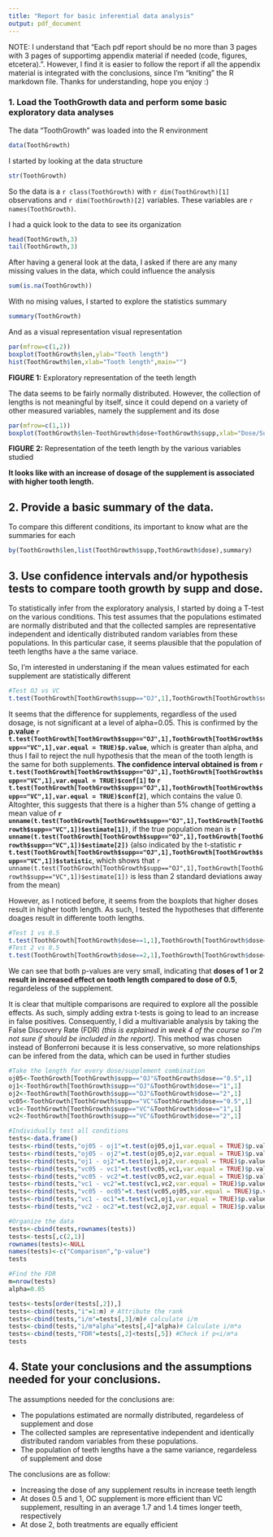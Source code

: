 ```yaml
---
title: "Report for basic inferential data analysis"
output: pdf_document
---
```

NOTE: I understand that "Each pdf report should be no more than 3 pages with 3 pages of supportimg appendix material if needed (code, figures, etcetera).". However, I find it is easier to follow the report if all the appendix material is integrated with the conclusions, since I'm "kniting" the R markdown file. Thanks for understanding, hope you enjoy :)

### 1. Load the ToothGrowth data and perform some basic exploratory data analyses 
The data "ToothGrowth" was loaded into the R environment
```r
data(ToothGrowth)
```

I started by looking at the data structure
```r
str(ToothGrowth)
```
So the data is a `r class(ToothGrowth)` with `r dim(ToothGrowth)[1]` observations and `r dim(ToothGrowth)[2]` variables. These variables are `r names(ToothGrowth)`.

I had a quick look to the data to see its organization
```r
head(ToothGrowth,3)
tail(ToothGrowth,3)
```

After having a general look at the data, I asked if there are any many missing values  in the data, which could influence the analysis
```r
sum(is.na(ToothGrowth))
```

With no mising values, I started to explore the statistics summary
```r
summary(ToothGrowth)
```

And as a visual representation visual representation
```r
par(mfrow=c(1,2))
boxplot(ToothGrowth$len,ylab="Tooth length")
hist(ToothGrowth$len,xlab="Tooth length",main="")
```

**FIGURE 1:** Exploratory representation of the teeth length

The data seems to be fairly normally distributed. However, the collection of lengths is not meaningful by itself, since it could depend on a variety of other measured variables, namely the supplement and its dose

```r
par(mfrow=c(1,1))
boxplot(ToothGrowth$len~ToothGrowth$dose+ToothGrowth$supp,xlab="Dose/Supplement",ylab="Tooth length")
```

**FIGURE 2:** Representation of the teeth length by the various variables studied

**It looks like with an increase of dosage of the supplement is associated with higher tooth length.**

## 2. Provide a basic summary of the data.
To compare this different conditions, its important to know what are the summaries for each
```r
by(ToothGrowth$len,list(ToothGrowth$supp,ToothGrowth$dose),summary)
```

## 3. Use confidence intervals and/or hypothesis tests to compare tooth growth by supp and dose. 

To statistically infer from the exploratory analysis, I started by doing a T-test on the various conditions. This test assumes that the populations estimated are normally distributed and that the collected samples are representative independent and identically distributed random variables from these populations. In this particular case, it seems plausible that the population of teeth lengths have a the same variace. 

So, I'm interested in understaning if the mean values estimated for each supplement are statistically different
```r
#Test OJ vs VC
t.test(ToothGrowth[ToothGrowth$supp=="OJ",1],ToothGrowth[ToothGrowth$supp=="VC",1],var.equal = TRUE)
```

It seems that the difference for supplements, regardless of the used dosage, is not significant at a level of alpha=0.05. This is confirmed by the **p.value `r t.test(ToothGrowth[ToothGrowth$supp=="OJ",1],ToothGrowth[ToothGrowth$supp=="VC",1],var.equal = TRUE)$p.value`**, which is greater than alpha, and thus I fail to reject the null hypothesis that the mean of the tooth length is the same for both supplements. **The confidence interval obtained is from `r t.test(ToothGrowth[ToothGrowth$supp=="OJ",1],ToothGrowth[ToothGrowth$supp=="VC",1],var.equal = TRUE)$conf[1]` to `r t.test(ToothGrowth[ToothGrowth$supp=="OJ",1],ToothGrowth[ToothGrowth$supp=="VC",1],var.equal = TRUE)$conf[2]`**, which contains the value 0. Altoghter, this suggests that there is a higher than 5% change of getting a mean value of **`r unname(t.test(ToothGrowth[ToothGrowth$supp=="OJ",1],ToothGrowth[ToothGrowth$supp=="VC",1])$estimate[1])`**, if the true population mean is **`r unname(t.test(ToothGrowth[ToothGrowth$supp=="OJ",1],ToothGrowth[ToothGrowth$supp=="VC",1])$estimate[2])`** (also indicated by the t-statistic **`r t.test(ToothGrowth[ToothGrowth$supp=="OJ",1],ToothGrowth[ToothGrowth$supp=="VC",1])$statistic`**, which shows that `r unname(t.test(ToothGrowth[ToothGrowth$supp=="OJ",1],ToothGrowth[ToothGrowth$supp=="VC",1])$estimate[1])` is less than 2 standard deviations away from the mean)

However, as I noticed before, it seems from the boxplots that higher doses result in higher tooth length. As such, I tested the hypotheses that differente doages result in differente tooth lengths.
```r
#Test 1 vs 0.5
t.test(ToothGrowth[ToothGrowth$dose==1,1],ToothGrowth[ToothGrowth$dose==0.5,1],var.equal = TRUE)
#Test 2 vs 0.5
t.test(ToothGrowth[ToothGrowth$dose==2,1],ToothGrowth[ToothGrowth$dose==0.5,1],var.equal = TRUE)
```

We can see that both p-values are very small, indicating that **doses of 1 or 2 result in increased effect on tooth length compared to dose of 0.5**, regardeless of the supplement.

It is clear that multiple comparisons are required to explore all the possible effects. As such, simply adding extra t-tests is going to lead to an increase in false positives. Consequently, I did a multivariable analysis by taking the False Discovery Rate (FDR) *(this is explained in week 4 of the course so I'm not sure if should be included in the report)*. This method was chosen instead of Bonferroni because it is less conservative, so more relationships can be infered from the data, which can be used in further studies

```r
#Take the length for every dose/supplement combination
oj05<-ToothGrowth[ToothGrowth$supp=="OJ"&ToothGrowth$dose=="0.5",1]
oj1<-ToothGrowth[ToothGrowth$supp=="OJ"&ToothGrowth$dose=="1",1]
oj2<-ToothGrowth[ToothGrowth$supp=="OJ"&ToothGrowth$dose=="2",1]
vc05<-ToothGrowth[ToothGrowth$supp=="VC"&ToothGrowth$dose=="0.5",1]
vc1<-ToothGrowth[ToothGrowth$supp=="VC"&ToothGrowth$dose=="1",1]
vc2<-ToothGrowth[ToothGrowth$supp=="VC"&ToothGrowth$dose=="2",1]

#Individually test all conditions
tests<-data.frame()
tests<-rbind(tests,"oj05 - oj1"=t.test(oj05,oj1,var.equal = TRUE)$p.value)
tests<-rbind(tests,"oj05 - oj2"=t.test(oj05,oj2,var.equal = TRUE)$p.value)
tests<-rbind(tests,"oj1 - oj2"=t.test(oj1,oj2,var.equal = TRUE)$p.value)
tests<-rbind(tests,"vc05 - vc1"=t.test(vc05,vc1,var.equal = TRUE)$p.value)
tests<-rbind(tests,"vc05 - vc2"=t.test(vc05,vc2,var.equal = TRUE)$p.value)
tests<-rbind(tests,"vc1 - vc2"=t.test(vc1,vc2,var.equal = TRUE)$p.value)
tests<-rbind(tests,"vc05 - oc05"=t.test(vc05,oj05,var.equal = TRUE)$p.value)
tests<-rbind(tests,"vc1 - oc1"=t.test(vc1,oj1,var.equal = TRUE)$p.value)
tests<-rbind(tests,"vc2 - oc2"=t.test(vc2,oj2,var.equal = TRUE)$p.value)

#Organize the data
tests<-cbind(tests,rownames(tests))
tests<-tests[,c(2,1)]
rownames(tests)<-NULL
names(tests)<-c("Comparison","p-value")
tests
```

```r
#Find the FDR
m=nrow(tests)
alpha=0.05

tests<-tests[order(tests[,2]),]
tests<-cbind(tests,"i"=1:m) # Attribute the rank
tests<-cbind(tests,"i/m"=tests[,3]/m)# calculate i/m
tests<-cbind(tests,"i/m*alpha"=tests[,4]*alpha)# Calculate i/m*a
tests<-cbind(tests,"FDR"=tests[,2]<tests[,5]) #Check if p<i/m*a
tests
```


## 4. State your conclusions and the assumptions needed for your conclusions. 

The assumptions needed for the conclusions are:

- The populations estimated are normally distributed, regardeless of supplement and dose
- The collected samples are representative independent and identically distributed random variables from these populations. 
- The population of teeth lengths have a the same variance, regardeless of supplement and dose 

The conclusions are as follow:

- Increasing the dose of any supplement results in increase teeth length
- At doses 0.5 and 1, OC supplement is more efficient than VC supplement, resulting in an average 1.7 and 1.4 times longer teeth, respectively
- At dose 2, both treatments are equally efficient

